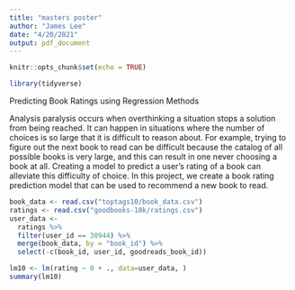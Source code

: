 ```yaml
---
title: "masters poster"
author: "James Lee"
date: "4/20/2021"
output: pdf_document
---
```


```r
knitr::opts_chunk$set(echo = TRUE)
```

```r
library(tidyverse)
```

Predicting Book Ratings using Regression Methods

Analysis paralysis occurs when overthinking a situation stops a solution from being reached.
It can happen in situations where the number of choices is so large that it
is difficult to reason about.
For example, trying to figure out the next book to read can be difficult because the catalog 
of all possible books is very large, and this can result in one never choosing a book at all.
Creating a model to predict a user's rating of a book can alleviate this difficulty of choice.
In this project, we create a book rating prediction model that can be used to recommend
a new book to read.

```r
book_data <- read.csv("toptags10/book_data.csv")
ratings <- read.csv("goodbooks-10k/ratings.csv")
user_data <- 
  ratings %>% 
  filter(user_id == 30944) %>% 
  merge(book_data, by = "book_id") %>% 
  select(-c(book_id, user_id, goodreads_book_id))
```

```r
lm10 <- lm(rating ~ 0 + ., data=user_data, )
summary(lm10)
```

